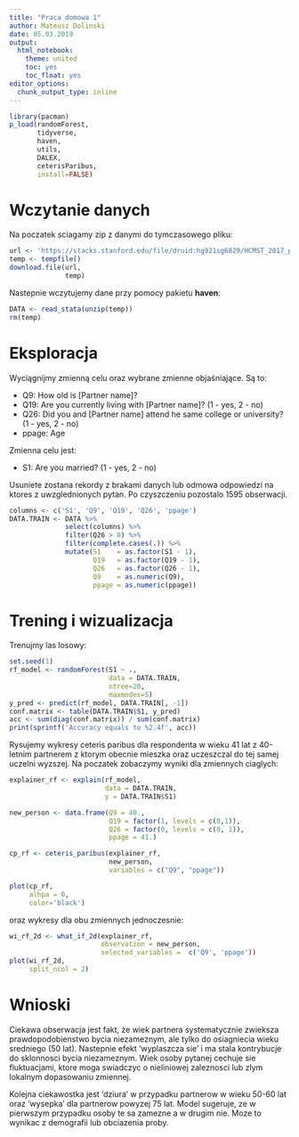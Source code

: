 ```yaml
---
title: "Praca domowa 1"
author: Mateusz Dolinski
date: 05.03.2019
output:
  html_notebook:
    theme: united
    toc: yes
    toc_float: yes
editor_options: 
  chunk_output_type: inline
---
```


```r
library(pacman)
p_load(randomForest, 
       tidyverse,
       haven,
       utils,
       DALEX,
       ceterisParibus,
       install=FALSE)
```

# Wczytanie danych

Na poczatek sciagamy zip z danymi do tymczasowego pliku:

```r
url <- 'https://stacks.stanford.edu/file/druid:hg921sg6829/HCMST_2017_public_data_v1.1_stata.zip'
temp <- tempfile()
download.file(url,
              temp)
```

Nastepnie wczytujemy dane przy pomocy pakietu **haven**:

```r
DATA <- read_stata(unzip(temp))
rm(temp)
```

# Eksploracja

Wyciągnijmy zmienną celu oraz wybrane zmienne objaśniające. Są to:

* Q9: How old is [Partner name]?
* Q19: Are you currently living with [Partner name]? (1 - yes, 2 - no)
* Q26: Did you and [Partner name] attend he same college or university? (1 - yes, 2 - no)
* ppage: Age

Zmienna celu jest:

* S1: Are you married? (1 - yes, 2 - no)

Usuniete zostana rekordy z brakami danych lub odmowa odpowiedzi na ktores z uwzglednionych pytan. Po czyszczeniu pozostalo 1595 obserwacji.

```r
columns <- c('S1', 'Q9', 'Q19', 'Q26', 'ppage')
DATA.TRAIN <- DATA %>%
              select(columns) %>%
              filter(Q26 > 0) %>%
              filter(complete.cases(.)) %>%
              mutate(S1    = as.factor(S1 - 1),
                     Q19   = as.factor(Q19 - 1),
                     Q26   = as.factor(Q26 - 1),
                     Q9    = as.numeric(Q9),
                     ppage = as.numeric(ppage))
```

# Trening i wizualizacja 

Trenujmy las losowy:

```r
set.seed(1)
rf_model <- randomForest(S1 ~ .,
                         data = DATA.TRAIN, 
                         ntree=20, 
                         maxmodes=5)
y_pred <- predict(rf_model, DATA.TRAIN[, -1])
conf.matrix <- table(DATA.TRAIN$S1, y_pred)
acc <- sum(diag(conf.matrix)) / sum(conf.matrix)
print(sprintf('Accuracy equals to %2.4f', acc))
```
Rysujemy wykresy ceteris paribus dla respondenta w wieku 41 lat z 40-letnim partnerem z ktorym obecnie mieszka oraz uczeszczal do tej samej uczelni wyzszej.
Na poczatek zobaczymy wyniki dla zmiennych ciaglych:

```r
explainer_rf <- explain(rf_model,
                        data = DATA.TRAIN,
                        y = DATA.TRAIN$S1)

new_person <- data.frame(Q9 = 40., 
                         Q19 = factor(1, levels = c(0,1)), 
                         Q26 = factor(0, levels = c(0, 1)), 
                         ppage = 41.)

cp_rf <- ceteris_paribus(explainer_rf, 
                         new_person, 
                         variables = c("Q9", "ppage"))

plot(cp_rf, 
     alhpa = 0, 
     color='black')
```

oraz wykresy dla obu zmiennych jednoczesnie:

```r
wi_rf_2d <- what_if_2d(explainer_rf, 
                       observation = new_person, 
                       selected_variables =  c('Q9', 'ppage'))
plot(wi_rf_2d, 
     split_ncol = 2)
```

# Wnioski 
Ciekawa obserwacja jest fakt, że wiek partnera systematycznie zwieksza prawdopodobienstwo bycia niezameznym, ale tylko do osiagniecia wieku sredniego (50 lat). Nastepnie efekt 'wyplaszcza sie' i ma stala kontrybucje do sklonnosci bycia niezameznym. Wiek osoby pytanej cechuje sie fluktuacjami, ktore moga swiadczyc o nieliniowej zaleznosci lub zlym lokalnym dopasowaniu zmiennej.

Kolejna ciekawostka jest 'dziura' w przypadku partnerow w wieku 50-60 lat oraz 'wysepka' dla partnerow powyzej 75 lat. Model sugeruje, ze w pierwszym przypadku osoby te sa zamezne a w drugim nie. Moze to wynikac z demografii lub obciazenia proby.